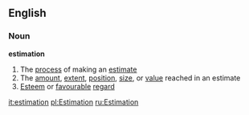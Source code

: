 ==English==
===Noun===
'''estimation'''
#The [[process]] of making an [[estimate]]
#The [[amount]], [[extent]], [[position]], [[size]], or [[value]] reached in an estimate
#[[Esteem]] or [[favourable]] [[regard]]

[[it:estimation]]
[[pl:Estimation]]
[[ru:Estimation]]